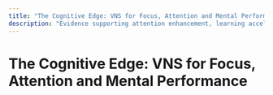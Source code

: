 ```yaml
---
title: "The Cognitive Edge: VNS for Focus, Attention and Mental Performance"
description: "Evidence supporting attention enhancement, learning acceleration, and memory support through vagus nerve stimulation."
---
```


# The Cognitive Edge: VNS for Focus, Attention and Mental Performance

